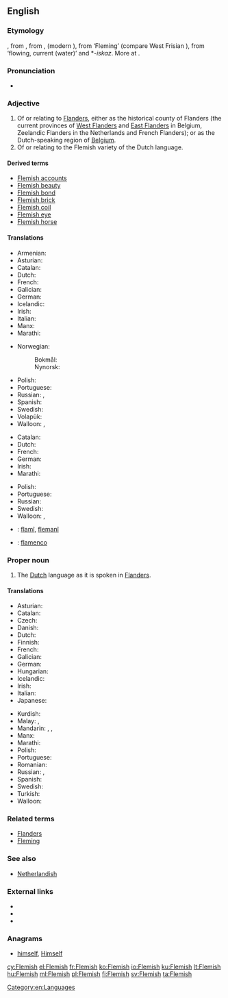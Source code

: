 {{also|flemish}}
==English==
{{wikipedia|dab=Flemish}}
===Etymology===
{{etyl|enm|en}} {{term|flemmysshe|lang=enm}}, from {{etyl|ofs|en}} {{term|flemsche|lang=ofs}}, from {{etyl|dum|en}} {{term|vlāmisch|lang=dum}}, {{term|vlemesch|lang=dum}} (modern {{term|Vlaams|lang=nl}}), from {{etyl|ofs|en}} {{term|flamsk|lang=ofs}} ‘Fleming’ (compare West Frisian {{term|Flaamsk|lang=fy}}), from {{etyl|gem-pro|en}} {{term/t|gem-pro|*flaumaz}} ‘flowing, current (water)’ and *-''iskaz''. More at {{l|en|Flanders}}.

===Pronunciation===
* {{audio|en-us-Flemish.ogg|Audio (US)|lang=en}}

===Adjective===
{{en-adj}}

# Of or relating to [[Flanders]], either as the historical county of Flanders (the current provinces of [[West Flanders]] and [[East Flanders]] in Belgium, Zeelandic Flanders in the Netherlands and French Flanders); or as the Dutch-speaking region of [[Belgium]].
# Of or relating to the Flemish variety of the Dutch language.

====Derived terms====
* [[Flemish accounts]]
* [[Flemish beauty]]
* [[Flemish bond]]
* [[Flemish brick]]
* [[Flemish coil]]
* [[Flemish eye]]
* [[Flemish horse]]

====Translations====
{{trans-top|of or relating to Flanders}}
* Armenian: {{t|hy|ֆլամանդական|tr=flamandakan|sc=Armn}}
* Asturian: {{t|ast|flamencu}}
* Catalan: {{t|ca|flamenc}}
* Dutch: {{t+|nl|Vlaams}}
* French: {{t+|fr|flamand}}
* Galician: {{t+|gl|flamengo}}
* German: {{t|de|flämisch}}
* Icelandic: {{t|is|flæmskur}}
* Irish: {{t|ga|Pléimeannach}}
* Italian: {{t|it|fiammingo}}
* Manx: {{t|gv|Flandrynagh}}
* Marathi: {{t|mr|फ्लेमिश|tr=flemiśa|sc=Deva}}
{{trans-mid}}
* Norwegian:
*: Bokmål: {{t|no|flamsk}}
*: Nynorsk: {{t|nn|flamsk}}
* Polish: {{t|pl|flamandzki|m}}
* Portuguese: {{t+|pt|flamengo|m}}
* Russian: {{t+|ru|фламандский|tr=flamándskij}}, {{t|ru|фландрский|tr=flándrskij}}
* Spanish: {{t+|es|flamenco}}
* Swedish: {{t+|sv|flamländsk}}
* Volapük: {{t|vo|Flanänik}}
* Walloon: {{t+|wa|flamind|m}}, {{t+|wa|flaminde|f}}
{{trans-bottom}}

{{trans-top|of or relating to the Flemish variety of the Dutch language}}
* Catalan: {{t|ca|flamenc}}
* Dutch: {{t+|nl|Vlaams}}
* French: {{t+|fr|flamand}}
* German: {{t|de|flämisch}}
* Irish: {{t|ga|Pléimeannais|f}}
* Marathi: {{t|mr|फ्लेमिश|tr=flemiśa|sc=Deva}}
{{trans-mid}}
* Polish: {{t|pl|flamandzki|m}}
* Portuguese: {{t+|pt|flamengo|m}}
* Russian: {{t+|ru|фламандский|tr=flamándskij}}
* Swedish: {{t+|sv|flamländsk}}
* Walloon: {{t+|wa|flamind|m}}, {{t+|wa|flaminde|f}}
{{trans-bottom}}

{{checktrans-top}}
* {{ttbc|ku}}: [[flamî]], [[flemanî]]
{{trans-mid}}
* {{ttbc|es}}: [[flamenco]] {{g|m}}
{{trans-bottom}}

===Proper noun===
{{en-proper noun}}

# The [[Dutch]] language as it is spoken in [[Flanders]].

====Translations====
{{trans-top|the Dutch language as it is spoken in Flanders}}
* Asturian: {{t|ast|flamencu|m}}
* Catalan: {{t|ca|flamenc}}
* Czech: {{t|cs|vlámština|f}}
* Danish: {{t|da|flamsk}}
* Dutch: {{t+|nl|Vlaams|n}}
* Finnish: {{t+|fi|flaami}}
* French: {{t+|fr|flamand|m}}
* Galician: {{t+|gl|flamengo|m}}
* German: {{t+|de|Flämisch|n}}
* Hungarian: {{t+|hu|flamand}}
* Icelandic: {{t+|is|flæmska|f}}
* Irish: {{t|ga|Pléimeannais}}
* Italian: {{t|it|fiammingo|m}}
* Japanese: {{t|ja|フラマン語|tr=furaman go}}
{{trans-mid}}
* Kurdish: {{t+|ku|flamî|f}}
* Malay: {{t|ms|bahasa Belanda Belgium}}, {{t|ms|bahasa Flemish}}
* Mandarin: {{zh-tsp|佛蘭芒語|佛兰芒语|Fólánmángyŭ}}, {{zh-zh-p|弗拉茫|Fúlāmáng}}, {{zh-tsp|佛蘭芒|佛兰芒|Fólánmáng}}
* Manx: {{t|gv|Flandrynish|f}}
* Marathi: {{t|mr|फ्लेमिश|tr=flemiśa|sc=Deva}}
* Polish: {{t|pl|flamandzki|m}}
* Portuguese: {{t+|pt|flamengo|m}}
* Romanian: {{t+|ro|flamand|m}}
* Russian: {{t+|ru|фламандский|tr=flamándskij|m}}, {{t|ru|фландрский|tr=flándrskij|m}}
* Spanish: {{t+|es|flamenco|m}}
* Swedish: {{t+|sv|flamländska}}
* Turkish: {{t|tr|flamandaca}}
* Walloon: {{t+|wa|flamind|m}}
{{trans-bottom}}

===Related terms===
* [[Flanders]]
* [[Fleming]]

===See also===
* [[Netherlandish]]

===External links===
* {{ISO 639|3code=vls}}
* {{ethnologue|lang=Dutch|code=nld}}
* {{ethnologue|lang=Flemish|code=vls}}

===Anagrams===
* [[himself#English|himself]], [[Himself#English|Himself]]

[[Category:en:Languages]]

[[cy:Flemish]]
[[el:Flemish]]
[[fr:Flemish]]
[[ko:Flemish]]
[[io:Flemish]]
[[ku:Flemish]]
[[lt:Flemish]]
[[hu:Flemish]]
[[ml:Flemish]]
[[pl:Flemish]]
[[fi:Flemish]]
[[sv:Flemish]]
[[ta:Flemish]]